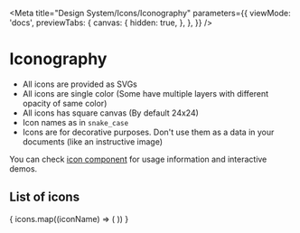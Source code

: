 
<Meta
  title="Design System/Icons/Iconography"
  parameters={{
    viewMode: 'docs',
    previewTabs: {
      canvas: {
        hidden: true,
      },
    },
  }}
/>

# Iconography

* All icons are provided as SVGs
* All icons are single color (Some have multiple layers with different opacity of same color)
* All icons has square canvas (By default 24x24)
* Icon names as in `snake_case`
* Icons are for decorative purposes. Don't use them as a data in your documents (like an instructive image)

You can check [icon component](/docs/components-icon--single-icon) for usage information and interactive demos.

## List of icons

<IconGallery>
  {
    icons.map((iconName) => (
      <IconItem key={iconName} name={iconName}>
        <bl-icon name={iconName}></bl-icon>
      </IconItem>
    ))
  }
</IconGallery>
